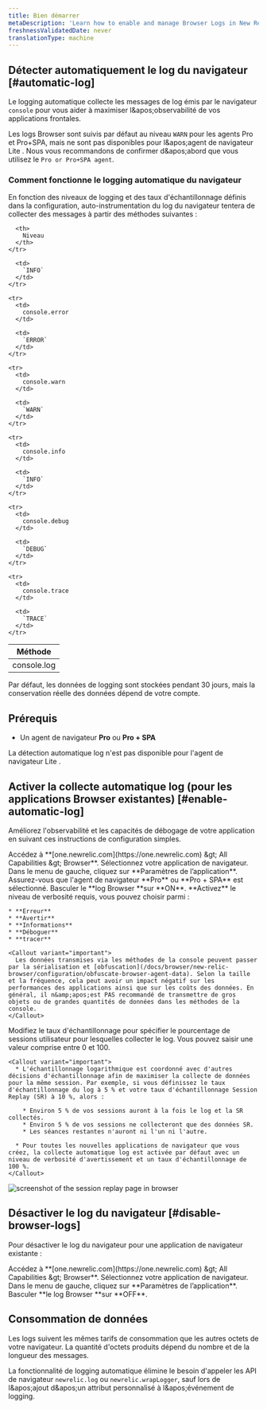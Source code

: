 ```yaml
---
title: Bien démarrer
metaDescription: 'Learn how to enable and manage Browser Logs in New Relic, including steps for automatic log collection and how to disable the feature.'
freshnessValidatedDate: never
translationType: machine
---
```


## Détecter automatiquement le log du navigateur [#automatic-log]

Le logging automatique collecte les messages de log émis par le navigateur `console` pour vous aider à maximiser l&amp;apos;observabilité de vos applications frontales.

Les logs Browser sont suivis par défaut au niveau `WARN` pour les agents Pro et Pro+SPA, mais ne sont pas disponibles pour l&amp;apos;agent de navigateur Lite . Nous vous recommandons de confirmer d&amp;apos;abord que vous utilisez le `Pro or Pro+SPA agent`.

### Comment fonctionne le logging automatique du navigateur

En fonction des niveaux de logging et des taux d'échantillonnage définis dans la configuration, auto-instrumentation du log du navigateur tentera de collecter des messages à partir des méthodes suivantes :

<table>
  <thead>
    <tr>
      <th style={{width: "200px"}}>
        Méthode
      </th>

      <th>
        Niveau
      </th>
    </tr>
  </thead>

  <tbody>
    <tr>
      <td>
        console.log
      </td>

      <td>
        `INFO`
      </td>
    </tr>

    <tr>
      <td>
        console.error
      </td>

      <td>
        `ERROR`
      </td>
    </tr>

    <tr>
      <td>
        console.warn
      </td>

      <td>
        `WARN`
      </td>
    </tr>

    <tr>
      <td>
        console.info
      </td>

      <td>
        `INFO`
      </td>
    </tr>

    <tr>
      <td>
        console.debug
      </td>

      <td>
        `DEBUG`
      </td>
    </tr>

    <tr>
      <td>
        console.trace
      </td>

      <td>
        `TRACE`
      </td>
    </tr>
  </tbody>
</table>

Par défaut, les données de logging sont stockées pendant 30 jours, mais la conservation réelle des données dépend de votre compte.

## Prérequis

* Un agent de navigateur **Pro** ou **Pro + SPA**

<Callout variant="important">
  La détection automatique log n'est pas disponible pour l'agent de navigateur Lite .
</Callout>

## Activer la collecte automatique log (pour les applications Browser existantes) [#enable-automatic-log]

Améliorez l'observabilité et les capacités de débogage de votre application en suivant ces instructions de configuration simples.

<Steps>
  <Step>
    Accédez à **[one.newrelic.com](https://one.newrelic.com) &amp;gt; All Capabilities &amp;gt; Browser**.
  </Step>

  <Step>
    Sélectionnez votre application de navigateur.
  </Step>

  <Step>
    Dans le menu de gauche, cliquez sur **Paramètres de l’application**.
  </Step>

  <Step>
    Assurez-vous que l'agent de navigateur **Pro** ou **Pro + SPA** est sélectionné.
  </Step>

  <Step>
    Basculer le **log Browser **sur **ON**.
  </Step>

  <Step>
    **Activez** le niveau de verbosité requis, vous pouvez choisir parmi :

    * **Erreur**
    * **Avertir**
    * **Informations**
    * **Déboguer**
    * **tracer**

    <Callout variant="important">
      Les données transmises via les méthodes de la console peuvent passer par la sérialisation et [obfuscation](/docs/browser/new-relic-browser/configuration/obfuscate-browser-agent-data). Selon la taille et la fréquence, cela peut avoir un impact négatif sur les performances des applications ainsi que sur les coûts des données. En général, il n&amp;apos;est PAS recommandé de transmettre de gros objets ou de grandes quantités de données dans les méthodes de la console.
    </Callout>
  </Step>

  <Step>
    Modifiez le taux d'échantillonnage pour spécifier le pourcentage de sessions utilisateur pour lesquelles collecter le log. Vous pouvez saisir une valeur comprise entre 0 et 100.

    <Callout variant="important">
      * L'échantillonnage logarithmique est coordonné avec d'autres décisions d'échantillonnage afin de maximiser la collecte de données pour la même session. Par exemple, si vous définissez le taux d'échantillonnage du log à 5 % et votre taux d'échantillonnage Session Replay (SR) à 10 %, alors :

        * Environ 5 % de vos sessions auront à la fois le log et la SR collectés.
        * Environ 5 % de vos sessions ne collecteront que des données SR.
        * Les séances restantes n'auront ni l'un ni l'autre.

      * Pour toutes les nouvelles applications de navigateur que vous créez, la collecte automatique log est activée par défaut avec un niveau de verbosité d'avertissement et un taux d'échantillonnage de 100 %.
    </Callout>
  </Step>
</Steps>

<img title="Session replay" alt="screenshot of the session replay page in browser" src="/images/browser-logs-overview.webp" />

## Désactiver le log du navigateur [#disable-browser-logs]

Pour désactiver le log du navigateur pour une application de navigateur existante :

<Steps>
  <Step>
    Accédez à **[one.newrelic.com](https://one.newrelic.com) &amp;gt; All Capabilities &amp;gt; Browser**.
  </Step>

  <Step>
    Sélectionnez votre application de navigateur.
  </Step>

  <Step>
    Dans le menu de gauche, cliquez sur **Paramètres de l’application**.
  </Step>

  <Step>
    Basculer **le log Browser **sur **OFF**.
  </Step>
</Steps>

## Consommation de données

Les logs suivent les mêmes tarifs de consommation que les autres octets de votre navigateur. La quantité d'octets produits dépend du nombre et de la longueur des messages.

La fonctionnalité de logging automatique élimine le besoin d'appeler les API de navigateur `newrelic.log` ou `newrelic.wrapLogger`, sauf lors de l&amp;apos;ajout d&amp;apos;un attribut personnalisé à l&amp;apos;événement de logging.